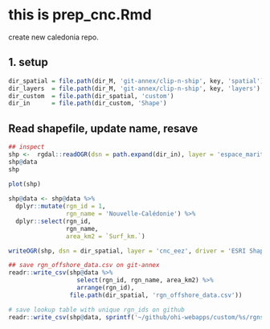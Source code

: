 # this is prep_cnc.Rmd
create new caledonia repo. 

## 1. setup

```r
dir_spatial = file.path(dir_M, 'git-annex/clip-n-ship', key, 'spatial') 
dir_layers  = file.path(dir_M, 'git-annex/clip-n-ship', key, 'layers') 
dir_custom  = file.path(dir_spatial, 'custom') 
dir_in      = file.path(dir_custom, 'Shape') 
```

## Read shapefile, update name, resave

```r
## inspect
shp <-  rgdal::readOGR(dsn = path.expand(dir_in), layer = 'espace_maritime_NC')
shp@data
shp
  
plot(shp)

shp@data <- shp@data %>%
  dplyr::mutate(rgn_id = 1,
                rgn_name = 'Nouvelle-Calédonie') %>%
  dplyr::select(rgn_id, 
                rgn_name, 
                area_km2 = `Surf_km.`)

writeOGR(shp, dsn = dir_spatial, layer = 'cnc_eez', driver = 'ESRI Shapefile', overwrite=TRUE) 

## save rgn_offshore_data.csv on git-annex
readr::write_csv(shp@data %>% 
                   select(rgn_id, rgn_name, area_km2) %>%
                   arrange(rgn_id), 
                 file.path(dir_spatial, 'rgn_offshore_data.csv'))

# save lookup table with unique rgn_ids on github
readr::write_csv(shp@data, sprintf('~/github/ohi-webapps/custom/%s/rgns_custom.csv', key))
```